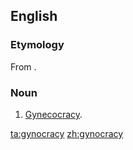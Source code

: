==English==

===Etymology===
From {{confix|gyno|cracy|lang=en}}.

===Noun===
{{en-noun|~|gynocracies}}

# [[gynecocracy|Gynecocracy]].

[[ta:gynocracy]]
[[zh:gynocracy]]